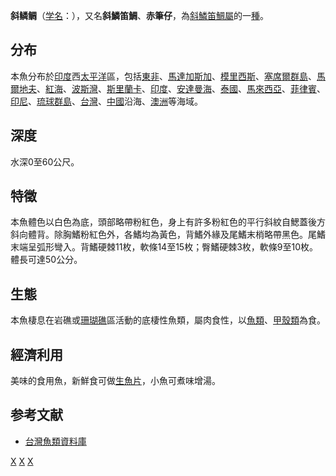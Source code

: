 {{Speciesbox
| taxon =  Pinjalo pinjalo
| image = Pipin u0.gif
| status = NE
| status_system = iucn3.1
| binomial_authority = [[Bleeker|Bleeker]], 1830
| synonyms = *''Mesoprion mitchelli''<br /><small>[[阿尔伯特·甘瑟|Günther]], 1867</small>
*''Odontonectes pinjalo''<br /><small>Bleeker, 1850</small>
*''Caesio pinjalo''<br /><small>Bleeker, 1850</small>
}}
'''斜鳞鲷'''（[[学名|学名]]：{{lang|la|''Pinjalo pinjalo''}}），又名'''斜鱗笛鯛'''、'''赤筆仔'''，為[[斜鱗笛鯛屬|斜鱗笛鯛屬]]的一[[種|種]]。

==分布==
本魚分布於[[印度|印度]]西[[太平洋|太平洋]]區，包括[[東非|東非]]、[[馬達加斯加|馬達加斯加]]、[[模里西斯|模里西斯]]、[[塞席爾群島|塞席爾群島]]、[[馬爾地夫|馬爾地夫]]、[[紅海|紅海]]、[[波斯灣|波斯灣]]、[[斯里蘭卡|斯里蘭卡]]、[[印度|印度]]、[[安達曼海|安達曼海]]、[[泰國|泰國]]、[[馬來西亞|馬來西亞]]、[[菲律賓|菲律賓]]、[[印尼|印尼]]、[[琉球群島|琉球群島]]、[[台灣|台灣]]、[[中國|中國]]沿海、[[澳洲|澳洲]]等海域。

==深度==
水深0至60公尺。

==特徵==
本魚體色以白色為底，頭部略帶粉紅色，身上有許多粉紅色的平行斜紋自鰓蓋後方斜向體背。除胸鰭粉紅色外，各鰭均為黃色，背鰭外緣及尾鰭末梢略帶黑色。尾鰭末端呈弧形彎入。背鰭硬棘11枚，軟條14至15枚；臀鰭硬棘3枚，軟條9至10枚。體長可達50公分。

==生態==
本魚棲息在岩礁或[[珊瑚礁|珊瑚礁]]區活動的底棲性魚類，屬肉食性，以[[魚類|魚類]]、[[甲殼類|甲殼類]]為食。

==經濟利用==
美味的食用魚，新鮮食可做[[生魚片|生魚片]]，小魚可煮味增湯。

==参考文献==
*[http://fishdb.sinica.edu.tw/ 台灣魚類資料庫] {{Wayback|url=http://fishdb.sinica.edu.tw/ |date=20160304193340 }}
{{Taxonbar|from=Q1928004}}

[[Category:食用鱼|X]]
[[Category:斜鱗笛鯛屬|X]]
[[Category:_1830年描述的鱼类|X]]